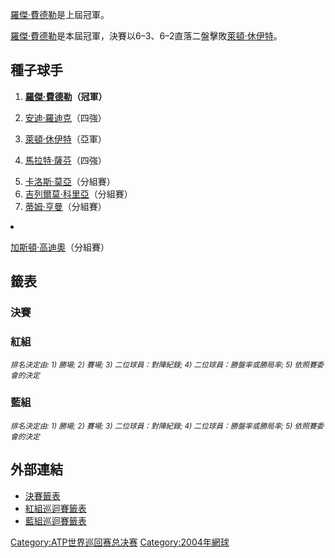 {{TennisEvents2|2004|網球大師盃賽|
|defchamp  = {{flagicon|SUI}} [[羅傑·費德勒|羅傑·費德勒]]
|champ  = {{flagicon|SUI}} [[羅傑·費德勒|羅傑·費德勒]]
|runner = {{flagicon|AUS}} [[萊頓·休伊特|萊頓·休伊特]]
|score  = 6–3、6–2
}}

{{main|2004年网球大师杯赛}}

[[羅傑·費德勒|羅傑·費德勒]]是上屆冠軍。

[[羅傑·費德勒|羅傑·費德勒]]是本屆冠軍，決賽以6–3、6–2直落二盤擊敗[[萊頓·休伊特|萊頓·休伊特]]。

==種子球手==
{{col-begin}}
{{col-2}}
# {{flagicon|SUI}} '''[[羅傑·費德勒|羅傑·費德勒]]（冠軍）'''
# {{flagicon|USA}} [[安迪·羅迪克|安迪·羅迪克]]（四強）
# {{flagicon|AUS}} [[萊頓·休伊特|萊頓·休伊特]]（亞軍）
# {{flagicon|RUS}} [[馬拉特·薩芬|馬拉特·薩芬]]（四強）
{{col-2}}
<ol start="5">
<li> {{flagicon|ESP}} [[卡洛斯·莫亞|卡洛斯·莫亞]]（分組賽）
<li> {{flagicon|ARG}} [[吉列爾莫·科里亞|吉列爾莫·科里亞]]（分組賽）
<li> {{flagicon|GBR}} [[蒂姆·亨曼|蒂姆·亨曼]]（分組賽）
<li> {{flagicon|ARG}} [[加斯頓·高迪奧|加斯頓·高迪奧]]（分組賽）
{{col-end}}

==籤表==
{{Draw key}}

===決賽===
{{4TeamBracket-Tennis35
|RD1=四強
|RD2=決賽

|team-width=175

|RD1-seed1=1
|RD1-team1={{flagicon|SUI}} '''[[羅傑·費德勒|費德勒]]
|RD1-score1-1='''6
|RD1-score1-2='''7<sup>20</sup>
|RD1-score1-3=
|RD1-seed2=4
|RD1-team2={{flagicon|RUS}} [[馬拉特·薩芬|薩芬]]
|RD1-score2-1=3
|RD1-score2-2=6<sup>18</sup>
|RD1-score2-3=
|RD1-seed3=3
|RD1-team3={{flagicon|AUS}} '''[[萊頓·休伊特|休伊特]]
|RD1-score3-1='''6
|RD1-score3-2='''6
|RD1-score3-3=
|RD1-seed4=2
|RD1-team4={{flagicon|USA}} [[安迪·羅迪克|羅迪克]]
|RD1-score4-1=3
|RD1-score4-2=2
|RD1-score4-3=
|RD2-seed1=1
|RD2-team1={{flagicon|SUI}} '''[[羅傑·費德勒|費德勒]]
|RD2-score1-1='''6
|RD2-score1-2='''6
|RD2-score1-3=
|RD2-seed2=3
|RD2-team2={{flagicon|AUS}} [[萊頓·休伊特|休伊特]]
|RD2-score2-1=3
|RD2-score2-2=2
|RD2-score2-3=
}}

===紅組===
{{4TeamRR-TennisWide
| title-1= 
| title-2=循環賽 勝–負
| title-3=盤 勝–負
| title-4=局 勝–負
| title-5=排名

|seed-1=1
|team-1-abbrev={{flagicon|SUI}} '''[[羅傑·費德勒|費德勒]]
|team-1={{flagicon|SUI}} '''[[羅傑·費德勒|羅傑·費德勒]]
|match-w/l-1='''3–0
|set-w/l-1='''6–1
|game-w/l-1='''40–26
|standings-1='''1
|seed-2=3
|team-2-abbrev={{flagicon|AUS}} '''[[萊頓·休伊特|休伊特]]
|team-2={{flagicon|AUS}} '''[[萊頓·休伊特|萊頓·休伊特]]
|match-w/l-2='''2–1
|set-w/l-2='''4–3
|game-w/l-2='''37–28
|standings-2='''2
|seed-3=5
|team-3-abbrev={{flagicon|ESP}} [[卡洛斯·莫亞|莫亞]]
|team-3={{flagicon|ESP}} [[卡洛斯·莫亞|卡洛斯·莫亞]]
|match-w/l-3=1–2
|set-w/l-3=4–4
|game-w/l-3=37–40
|standings-3=3
|seed-4=8
|team-4-abbrev={{flagicon|ARG}} [[加斯頓·高迪奧|高迪奧]]
|team-4={{Nowrap|{{flagicon|ARG}} [[加斯頓·高迪奧|加斯頓·高迪奧]]}}
|match-w/l-4=0–3
|set-w/l-4=0–6
|game-w/l-4=17–37
|standings-4=4
|color-row-1=|1v2='''6–3、6–4|1v3='''6–3、3–6、6–3|1v4='''6–1、7–6<sup>4</sup>
|color-row-2=|2v1=3–6、4–6|2v3='''6<sup>5</sup>–7、6–2、6–4|2v4='''6–2、6–1
|color-row-3=|3v1=3–6、6–3、3–6|3v2=7–6<sup>5</sup>、2–6、4–6|3v4='''6–3、6–4
|color-row-4=|4v1=1–6、6<sup>4</sup>–7|4v2=2–6、1–6|4v3=3–6、4–6
}}<small>''排名決定由: 1) 勝場; 2) 賽場; 3) 二位球員：對陣紀錄; 4) 二位球員：勝盤率或勝局率; 5) 依照賽委會的決定''</small>

===藍組===
{{4TeamRR-TennisWide
| title-1= 
| title-2=循環賽 勝–負
| title-3=盤 勝–負
| title-4=局 勝–負
| title-5=排名

|seed-1=2
|team-1-abbrev={{flagicon|USA}} '''[[安迪·羅迪克|羅迪克]]
|team-1={{flagicon|USA}} '''[[安迪·羅迪克|安迪·羅迪克]]
|match-w/l-1='''3–0
|set-w/l-1='''6–0
|game-w/l-1='''41–32
|standings-1='''1
|seed-2=4
|team-2-abbrev={{flagicon|RUS}} '''[[馬拉特·薩芬|薩芬]]
|team-2={{flagicon|RUS}} '''[[馬拉特·薩芬|馬拉特·薩芬]]
|match-w/l-2='''2–1
|set-w/l-2='''4–2
|game-w/l-2='''37–27
|standings-2='''2
|seed-3=6
|team-3-abbrev={{flagicon|ARG}} [[吉列爾莫·科里亞|科里亞]]
|team-3={{Nowrap|{{flagicon|ARG}} [[吉列爾莫·科里亞|吉列爾莫·科里亞]]}}
|match-w/l-3=0–3
|set-w/l-3=0–6
|game-w/l-3=18–37
|standings-3=4
|seed-4=7
|team-4-abbrev={{flagicon|GBR}} [[蒂姆·亨曼|亨曼]]
|team-4={{flagicon|GBR}} [[蒂姆·亨曼|蒂姆·亨曼]]
|match-w/l-4=1–2
|set-w/l-4=2–4
|game-w/l-4=31–31
|standings-4=3
|color-row-1=|1v2='''7–6<sup>7</sup>、7–6<sup>4|1v3='''7–6<sup>4</sup>、6–3|1v4='''7–5、7–6<sup>6</sup>
|color-row-2=|2v1=6<sup>7</sup>–7、6<sup>4</sup>–7|2v3='''6–1, 6–4'''|2v4='''6–2、7–6<sup>2</sup>
|color-row-3=|3v1=6<sup>4</sup>–7、3–6|3v2=1–6、4–6|3v4=2–6、2–6
|color-row-4=|4v1=5–7、6<sup>6–7</sup>|4v2=2–6、6<sup>2–7</sup>|4v3='''6–2、6–2
}}<small>''排名決定由: 1) 勝場; 2) 賽場; 3) 二位球員：對陣紀錄; 4) 二位球員：勝盤率或勝局率; 5) 依照賽委會的決定''</small>


==外部連結==
*[http://www.itftennis.com/mens/tournaments/printabledrawsheet.asp?event=1100063972 決賽籤表]{{Wayback|url=http://www.itftennis.com/mens/tournaments/printabledrawsheet.asp?event=1100063972 |date=20110605033840 }}
*[http://www.itftennis.com/mens/tournaments/drawsheetbyRound.asp?event=1100063970&tournament=1100010979 紅組巡迴賽籤表]{{Wayback|url=http://www.itftennis.com/mens/tournaments/drawsheetbyRound.asp?event=1100063970&tournament=1100010979 |date=20110605033851 }}
*[http://www.itftennis.com/mens/tournaments/drawsheetbyRound.asp?event=1100063971&tournament=1100010979 藍組巡迴賽籤表]{{Wayback|url=http://www.itftennis.com/mens/tournaments/drawsheetbyRound.asp?event=1100063971&tournament=1100010979 |date=20110605033939 }}

[[Category:ATP世界巡回赛总决赛|Category:ATP世界巡回赛总决赛]]
[[Category:2004年網球|Category:2004年網球]]